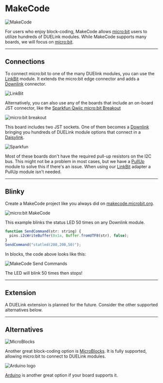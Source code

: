 # MakeCode


![MakeCode](pathname:///img/makecode.png)

For users who enjoy block-coding, MakeCode allows [micro:bit](../hw/microbit) users to utilize hundreds of DUELink modules. While MakeCode supports many boards, we will focus on [micro:bit](../hw/microbit).

---

## Connections

To connect micro:bit to one of the many DUElink modules, you can use the [LinkBit](../products/adlinkbit-a) module. It extends the micro:bit edge connector and adds a [Downlink](../interface/downlink) connector.

![LinkBit](pathname:///img/microbit-linkbit.png)

Alternatively, you can also use any of the boards that include an on-board JST connector, like the [Sparkfun Qwiic micro:bit Breakout](https://www.sparkfun.com/sparkfun-qwiic-micro-bit-breakout.html)

![micro:bit breakout](pathname:///img/microbit-breakout.png)

This board includes two JST sockets. One of them becomes a [Downlink](../interface/downlink) bringing you hundreds of DUELink module options that connect in a [Daisylink](../engine/daisylink). 

![Sparkfun](pathname:///img/microbit-sparkfun-duelink.png)

Most of these boards don't have the required pull-up resistors on the I2C bus. This might not be a problem in most cases, but we have a [PullUp](../products/adpullup-a) module to solve this if there's an issue. When using our [LinkBit](../products/adlinkbit-a) adapter a PullUp module isn't needed.

---

## Blinky

Create a MakeCode project like you always did on [makecode.microbit.org](https://makecode.microbit.org/).

![micro:bit MakeCode](pathname:///img/microbit-makecode.png)

This example blinks the status LED 50 times on any Downlink module.

```js
function SendCommand(str: string) {
  pins.i2cWriteBuffer(0x1a, Buffer.fromUTF8(str), false);
}
SendCommand("statled(200,200,50)");
```

In blocks, the code above looks like this:

![MakeCode Send Commands](pathname:///img/makecode-blocks.png)

The LED will blink 50 times then stops!

---

## Extension

A DUELink extension is planned for the future. Consider the other supported alternatives below.

---

## Alternatives

![MicroBlocks](pathname:///img/microblocks.png)

Another great block-coding option is [MicroBlocks](./microblocks). It is fully supported, allowing micro:bit to connect to DUELink modules.

![Arduino logo](pathname:///img/arduino-logo.png)

[Arduino](../hw/arduino) is another great option if your board supports it.